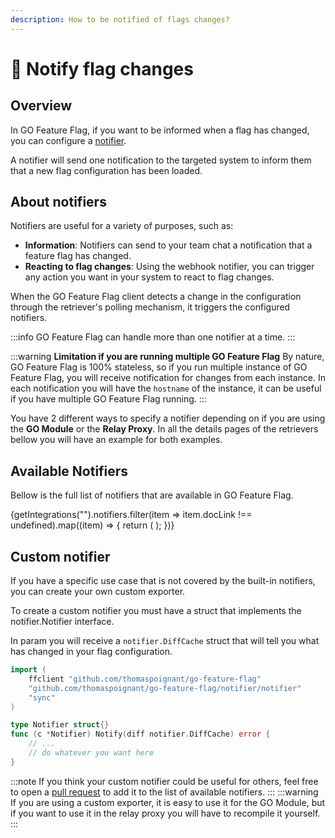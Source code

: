```yaml
---
description: How to be notified of flags changes?
---
```


# 📣 Notify flag changes

## Overview
In GO Feature Flag, if you want to be informed when a flag has changed, you can configure a [notifier](../concepts/notifier).

A notifier will send one notification to the targeted system to inform them that a new flag configuration has been loaded.

## About notifiers
Notifiers are useful for a variety of purposes, such as:
- **Information**: Notifiers can send to your team chat a notification that a feature flag has changed.
- **Reacting to flag changes**: Using the webhook notifier, you can trigger any action you want in your system to react to flag changes.

When the GO Feature Flag client detects a change in the configuration through the retriever's polling mechanism, it triggers the configured notifiers.

:::info
GO Feature Flag can handle more than one notifier at a time.
:::

:::warning **Limitation if you are running multiple GO Feature Flag**
By nature, GO Feature Flag is 100% stateless, so if you run multiple instance of GO Feature Flag, you will receive notification for changes from each instance.
In each notification you will have the `hostname` of the instance, it can be useful if you have multiple GO Feature Flag running.
:::


You have 2 different ways to specify a notifier depending on if you are using the **GO Module** or the **Relay Proxy**.
In all the details pages of the retrievers bellow you will have an example for both examples.

## Available Notifiers
Bellow is the full list of notifiers that are available in GO Feature Flag.

<div className={"grid grid-cols-1 sm:grid-cols-2 md:grid-cols-3 gap-4"}>
  {getIntegrations("").notifiers.filter(item => item.docLink !== undefined).map((item) => {
    return (
      <Card
        logo={item.logo}
        link={`notify-flags-changes/${item.docLink}`}
        name={item.name}
        cssLogo={item.faLogo}
        description={item.description}
      />
    );
  })}
</div>

## Custom notifier
If you have a specific use case that is not covered by the built-in notifiers, you can create your own custom exporter.

To create a custom notifier you must have a struct that implements the notifier.Notifier interface.

In param you will receive a `notifier.DiffCache` struct that will tell you what has changed in your flag configuration.

```go title="notifier.go"
import (
    ffclient "github.com/thomaspoignant/go-feature-flag"
    "github.com/thomaspoignant/go-feature-flag/notifier/notifier"
    "sync"
)

type Notifier struct{}
func (c *Notifier) Notify(diff notifier.DiffCache) error {
    // ...
    // do whatever you want here
}
```

:::note
If you think your custom notifier could be useful for others, feel free to open a [pull request](https://github.com/thomaspoignant/go-feature-flag/pulls) to add it to the list of available notifiers.
:::
:::warning
If you are using a custom exporter, it is easy to use it for the GO Module, but if you want to use it in the relay proxy you will have to recompile it yourself.
:::